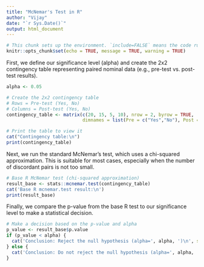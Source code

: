 ```yaml
---
title: "McNemar's Test in R"
author: "Vijay"
date: "`r Sys.Date()`"
output: html_document
---
```


```r
# This chunk sets up the environment. `include=FALSE` means the code runs but isn't shown in the output.
knitr::opts_chunk$set(echo = TRUE, message = TRUE, warning = TRUE)
```

First, we define our significance level (alpha) and create the 2x2 contingency table representing paired nominal data (e.g., pre-test vs. post-test results).

```r
alpha <- 0.05

# Create the 2x2 contingency table
# Rows = Pre-test (Yes, No)
# Columns = Post-test (Yes, No)
contingency_table <- matrix(c(20, 15, 5, 10), nrow = 2, byrow = TRUE,
                            dimnames = list(Pre = c("Yes","No"), Post = c("Yes","No")))

# Print the table to view it
cat("Contingency table:\n")
print(contingency_table)
```

Next, we run the standard McNemar's test, which uses a chi-squared approximation. This is suitable for most cases, especially when the number of discordant pairs is not too small.

```r
# Base R McNemar test (chi-squared approximation)
result_base <- stats::mcnemar.test(contingency_table)
cat('Base R mcnemar.test result:\n')
print(result_base)
```


Finally, we compare the p-value from the base R test to our significance level to make a statistical decision.

```r
# Make a decision based on the p-value and alpha
p_value <- result_base$p.value
if (p_value < alpha) {
  cat('Conclusion: Reject the null hypothesis (alpha=', alpha, ')\n', sep='')
} else {
  cat('Conclusion: Do not reject the null hypothesis (alpha=', alpha, ')\n', sep='')
}
```

